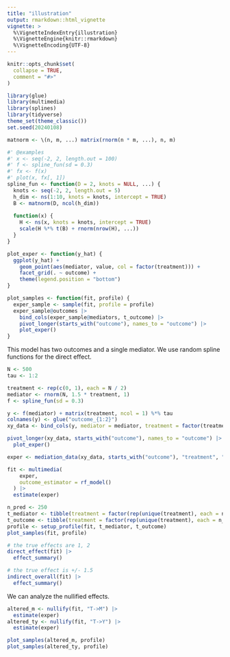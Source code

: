 ```yaml
---
title: "illustration"
output: rmarkdown::html_vignette
vignette: >
  %\VignetteIndexEntry{illustration}
  %\VignetteEngine{knitr::rmarkdown}
  %\VignetteEncoding{UTF-8}
---
```


```r
knitr::opts_chunk$set(
  collapse = TRUE,
  comment = "#>"
)
```

```r
library(glue)
library(multimedia)
library(splines)
library(tidyverse)
theme_set(theme_classic())
set.seed(20240108)
```

```r
matnorm <- \(n, m, ...) matrix(rnorm(n * m, ...), n, m)

#' @examples
#' x <- seq(-2, 2, length.out = 100)
#' f <- spline_fun(sd = 0.3)
#' fx <- f(x)
#' plot(x, fx[, 1])
spline_fun <- function(D = 2, knots = NULL, ...) {
  knots <- seq(-2, 2, length.out = 5)
  h_dim <- ns(1:10, knots = knots, intercept = TRUE)
  B <- matnorm(D, ncol(h_dim))
  
  function(x) {
    H <- ns(x, knots = knots, intercept = TRUE)
    scale(H %*% t(B) + rnorm(nrow(H), ...))
  }
}

plot_exper <- function(y_hat) {
  ggplot(y_hat) +
    geom_point(aes(mediator, value, col = factor(treatment))) +
    facet_grid(. ~ outcome) +
    theme(legend.position = "bottom")
}

plot_samples <- function(fit, profile) {
  exper_sample <- sample(fit, profile = profile)
  exper_sample@outcomes |>
    bind_cols(exper_sample@mediators, t_outcome) |>
    pivot_longer(starts_with("outcome"), names_to = "outcome") |>
    plot_exper()
}
```


This model has two outcomes and a single mediator. We use random spline
functions for the direct effect.

```r
N <- 500
tau <- 1:2

treatment <- rep(c(0, 1), each = N / 2)
mediator <- rnorm(N, 1.5 * treatment, 1)
f <- spline_fun(sd = 0.3)

y <- f(mediator) + matrix(treatment, ncol = 1) %*% tau
colnames(y) <- glue("outcome_{1:2}")
xy_data <- bind_cols(y, mediator = mediator, treatment = factor(treatment))

pivot_longer(xy_data, starts_with("outcome"), names_to = "outcome") |>
  plot_exper()
```

```r
exper <- mediation_data(xy_data, starts_with("outcome"), "treatment", "mediator")

fit <- multimedia(
    exper,
    outcome_estimator = rf_model()
  ) |>
  estimate(exper)
```

```r
n_pred <- 250
t_mediator <- tibble(treatment = factor(rep(unique(treatment), each = n_pred / 2)))
t_outcome <- tibble(treatment = factor(rep(unique(treatment), each = n_pred / 2)))
profile <- setup_profile(fit, t_mediator, t_outcome)
plot_samples(fit, profile)
```

```r
# the true effects are 1, 2 
direct_effect(fit) |>
  effect_summary()

# the true effect is +/- 1.5
indirect_overall(fit) |>
  effect_summary()
```
We can analyze the nullified effects.

```r
altered_m <- nullify(fit, "T->M") |>
  estimate(exper)
altered_ty <- nullify(fit, "T->Y") |>
  estimate(exper)

plot_samples(altered_m, profile)
plot_samples(altered_ty, profile)
```

